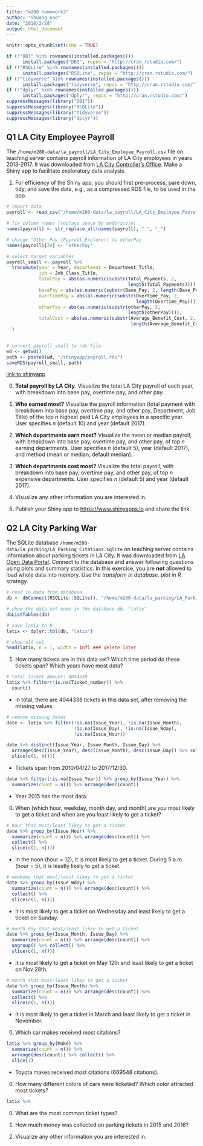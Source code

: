 ```yaml
---
title: "m280 homework3"
author: "Shuang Gao"
date: "2018/2/28"
output: html_document
---
```

```r
knitr::opts_chunk$set(echo = TRUE)

```


```r
if (!"DBI" %in% rownames(installed.packages()))  
      install.packages("DBI", repos = "http://cran.rstudio.com/")
if (!"RSQLite" %in% rownames(installed.packages()))  
      install.packages("RSQLite", repos = "http://cran.rstudio.com/") 
if (!"tidyverse" %in% rownames(installed.packages()))  
      install.packages("tidyverse", repos = "http://cran.rstudio.com/")
if (!"dplyr" %in% rownames(installed.packages()))  
      install.packages("dplyr", repos = "http://cran.rstudio.com/")
suppressMessages(library("DBI"))
suppressMessages(library("RSQLite"))
suppressMessages(library("tidyverse"))
suppressMessages(library("dplyr"))
```

## Q1 LA City Employee Payroll

The `/home/m280-data/la_payroll/LA_City_Employee_Payroll.csv` file on teaching server contains payroll information of LA City employees in years 2013-2017. It was downloaded from [LA City Controller's Office](https://controllerdata.lacity.org/Payroll/City-Employee-Payroll/pazn-qyym). Make a Shiny app to facilitate exploratory data analysis. 

1. For efficiency of the Shiny app, you should first pre-process, pare down, tidy, and save the data, e.g., as a compressed RDS file, to be used in the app.
```r
# import data 
payroll <- read_csv("/home/m280-data/la_payroll/LA_City_Employee_Payroll.csv")

# fix column names (replace space by underscore)
names(payroll) <- str_replace_all(names(payroll), " ", "_")

# change "Other_Pay_(Payroll_Explorer) to otherPay
names(payroll)[24] <- "otherPay"

# select target variables
payroll_small <- payroll %>%
  transmute(year = Year, department = Department_Title,
            job = Job_Class_Title,
            totalPay = abs(as.numeric(substr(Total_Payments, 2, 
                                             length(Total_Payments)))),
            basePay = abs(as.numeric(substr(Base_Pay, 2, length(Base_Pay)))),
            overtimePay = abs(as.numeric(substr(Overtime_Pay, 2, 
                                                length(Overtime_Pay)))),  
            otherPay = abs(as.numeric(substr(otherPay, 2, 
                                             length(otherPay)))),
            totalCost = abs(as.numeric(substr(Average_Benefit_Cost, 2, 
                                              length(Average_Benefit_Cost))))
  )


# convert payroll_small to rds file 
wd <- getwd()
path <- paste0(wd, "/shinyapp/payroll.rds")
saveRDS(payroll_small, path)
```
[link to shinyapp](https://highshuang.shinyapps.io/shinyapp/)

0. **Total payroll by LA City**. Visualize the total LA City payroll of each year, with breakdown into base pay, overtime pay, and other pay.

0. **Who earned most?** Visualize the payroll information (total payment with breakdown into base pay, overtime pay, and other pay, Department, Job Title) of the top $n$ highest paid LA City employees in a specific year. User specifies $n$ (default 10) and year (default 2017).

0. **Which departments earn most?** Visualize the mean or median payroll, with breakdown into base pay, overtime pay, and other pay, of top $n$ earning departments. User specifies $n$ (default 5), year (default 2017), and method (mean or median, default median).

0. **Which departments cost most?** Visualize the total payroll, with breakdown into base pay, overtime pay, and other pay, of top $n$ expensive departments. User specifies $n$ (default 5) and year (default 2017).

0. Visualize any other information you are interested in.

0. Publish your Shiny app to <https://www.shinyapps.io> and share the link.

## Q2 LA City Parking War

The SQLite database `/home/m280-data/la_parking/LA_Parking_Citations.sqlite` on teaching server contains information about parking tickets in LA City. It was downloaded from [LA Open Data Portal](https://data.lacity.org/A-Well-Run-City/Parking-Citations/wjz9-h9np). Connect to the database and answer following questions using plots and summary statistics. In this exercise, you are **not** allowed to load whole data into memory. Use the _transform in database, plot in R_ strategy.

```r
# read in data from database
db <- dbConnect(RSQLite::SQLite(), "/home/m280-data/la_parking/LA_Parking_Citations_Extra.sqlite")

# show the data set name in the database db, "latix"
dbListTables(db)

# save latix to R
latix <- dplyr::tbl(db, "latix")

# show all col
head(latix, n = 1, width = Inf) ### delete later 

```

1. How many tickets are in this data set? Which time period do these tickets span? Which years have most data?

```r
# total ticket amount: 4044338
latix %>% filter(!is.na(Ticket_number)) %>% 
  count()
```
* In total, there are 4044338 tickets in this data set, after removing the missing values. 
```r
# remove missing dates
date <- latix %>% filter(!is.na(Issue_Year), !is.na(Issue_Month), 
                         !is.na(Issue_Day), !is.na(Issue_Wday), 
                         !is.na(Issue_Hour))

date %>% distinct(Issue_Year, Issue_Month, Issue_Day) %>%
  arrange(desc(Issue_Year), desc(Issue_Month), desc(Issue_Day)) %>% collect() %>%
  slice(c(1, n()))
```
* Tickets span from 2010/04/27 to 2017/12/30.

```r
date %>% filter(!is.na(Issue_Year)) %>% group_by(Issue_Year) %>%
  summarize(count = n()) %>% arrange(desc(count))
```
* Year 2015 has the most data.


0. When (which hour, weekday, month day, and month) are you most likely to get a ticket and when are you least likely to get a ticket?
```r
# hour that most/least likey to get a ticket 
date %>% group_by(Issue_Hour) %>%
  summarize(count = n()) %>% arrange(desc(count)) %>% 
  collect() %>%
  slice(c(1, n()))

```
* In the noon (hour = 12), it is most likely to get a ticket. During 5 a.m.(hour = 5), it is leastly likely to get a ticket.


```r
# weekday that most/least likey to get a ticket 
date %>% group_by(Issue_Wday) %>%
  summarize(count = n()) %>% arrange(desc(count)) %>% 
  collect() %>%
  slice(c(1, n()))

```
* It is most likely to get a ticket on Wednesday and least likely to get a ticket on Sunday.

```r
# month day that most/least likey to get a ticket 
date %>% group_by(Issue_Month, Issue_Day) %>%
  summarize(count = n()) %>% arrange(desc(count)) %>% 
  ungroup() %>% collect() %>%
  slice(c(1, n()))
```
* It is most likely to get a ticket on May 12th and least likely to get a ticket on Nov 28th.

```r
# month that most/least likey to get a ticket 
date %>% group_by(Issue_Month) %>%
  summarize(count = n()) %>% arrange(desc(count)) %>% 
  collect() %>%
  slice(c(1, n()))
```
* It is most likely to get a ticket in March and least likely to get a ticket in November.


0. Which car makes received most citations?
```r
latix %>% group_by(Make) %>%
  summarize(count = n()) %>%
  arrange(desc(count)) %>% collect() %>%
  slice(1)
```
* Toyota makes received most citations (669548 citations).

0. How many different colors of cars were ticketed? Which color attracted most tickets?
```r
latix %>% 
```


0. What are the most common ticket types?

0. How much money was collected on parking tickets in 2015 and 2016?

0. Visualize any other information you are interested in.
